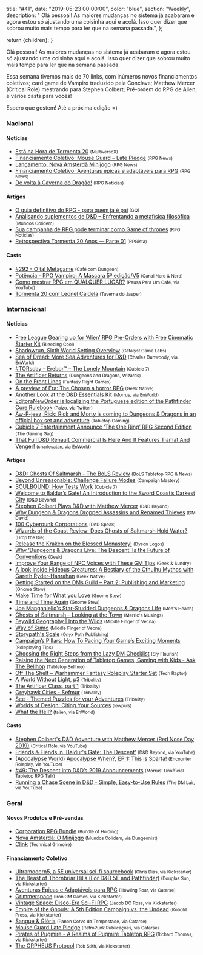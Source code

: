 
  title: "#41",
  date: "2019-05-23 00:00:00",
  color: "blue",
  section: "Weekly",
  description:
    "    Olá pessoal! As maiores mudanças no sistema já acabaram e agora estou só ajustando uma coisinha aqui e acolá. Isso quer dizer que sobrou muito mais tempo para ler que na semana passada.",
};

  return <InternalLayout meta={meta}>{children}</InternalLayout>;
}

Olá pessoal! As maiores mudanças no sistema já acabaram e agora estou só ajustando uma coisinha aqui e acolá. Isso quer dizer que sobrou muito mais tempo para ler que na semana passada.

Essa semana tivemos mais de 70 links, com inúmeros novos financiamentos coletivos; card game de Vampiro traduzido pela Conclave; Matthew Mercer (Critical Role) mestrando para Stephen Colbert; Pré-ordem do RPG de Alien; e vários casts para vocês!

Espero que gostem! Até a próxima edição =)

### Nacional

#### Notícias

- [Está na Hora de Tormenta 20] <small>(MultiversoX)</small>
- [Financiamento Coletivo: Mouse Guard – Late Pledge] <small>(RPG News)</small>
- [Lançamento: Nova Amsterdã Minijogo] <small>(RPG News)</small>
- [Financiamento Coletivo: Aventuras épicas e adaptáveis para RPG] <small>(RPG News)</small>
- [De volta à Caverna do Dragão!] <small>(RPG Notícias)</small>

#### Artigos

- [O guia definitivo do RPG - para quem já é pai] <small>(GQ)</small>
- [Analisando suplementos de D&amp;D – Enfrentando a metafísica filosófica] <small>(Mundos Colidem)</small>
- [Sua campanha de RPG pode terminar como Game of thrones] <small>(RPG Notícias)</small>
- [Retrospectiva Tormenta 20 Anos — Parte 01] <small>(RPGista)</small>

#### Casts

- [#292 - O tal Metagame] <small>(Café com Dungeon)</small>
- [Potência - RPG Vampiro: A Máscara 5ª edição/V5] <small>(Canal Nerd &amp; Nerd)</small>
- [Como mestrar RPG em QUALQUER LUGAR?] <small>(Pausa Para Um Café, via YouTube)</small>
- [Tormenta 20 com Leonel Caldela] <small>(Taverna do Jasper)</small>

### Internacional

#### Notícias

- [Free League Gearing up for ‘Alien’ RPG Pre-Orders with Free Cinematic Starter Kit] <small>(Bleeding Cool)</small>
- [Shadowrun, Sixth World Setting Overview] <small>(Catalyst Game Labs)</small>
- [Sea of Dread: More Sea Adventures for D&amp;D] <small>(Charles Dunwoody, via EnWorld)</small>
- [#TORsday – Erebor™ – The Lonely Mountain] <small>(Cubicle 7)</small>
- [The Artificer Returns] <small>(Dungeons and Dragons, Wizards)</small>
- [On the Front Lines] <small>(Fantasy Flight Games)</small>
- [A preview of Era: The Chosen a horror RPG] <small>(Geek Native)</small>
- [Another Look at the D&amp;D Essentials Kit] <small>(Morrus, via EnWorld)</small>
- [EditoraNewOrder is localizing the Portuguese edition of the Pathfinder Core Rulebook] <small>(Paizo, via Twitter)</small>
- [Aw-P-jeez, Rick: Rick and Morty is coming to Dungeons &amp; Dragons in an official box set and adventure] <small>(Tabletop Gaming)</small>
- [Cubicle 7 Entertainment Announce ‘The One Ring’ RPG Second Edition] <small>(The Gaming Gag)</small>
- [That Full D&amp;D Renault Commercial Is Here And It Features Tiamat And Venger!] <small>(charlesatan, via EnWorld)</small>

#### Artigos

- [D&amp;D: Ghosts Of Saltmarsh - The BoLS Review] <small>(BoLS Tabletop RPG &amp; News)</small>
- [Beyond Unreasonable: Challenge Failure Modes] <small>(Campaign Mastery)</small>
- [SOULBOUND: How Tests Work] <small>(Cubicle 7)</small>
- [Welcome to Baldur’s Gate! An Introduction to the Sword Coast’s Darkest City] <small>(D&amp;D Beyond)</small>
- [Stephen Colbert Plays D&amp;D with Matthew Mercer] <small>(D&amp;D Beyond)</small>
- [Why Dungeon &amp; Dragons Dropped Assassins and Renamed Thieves] <small>(DM David)</small>
- [100 Cyberpunk Corporations] <small>(DnD Speak)</small>
- [Wizards of the Coast Review: Does Ghosts of Saltmarsh Hold Water?] <small>(Drop the Die)</small>
- [Release the Kraken on the Blessed Monastery!] <small>(Dyson Logos)</small>
- [Why ‘Dungeons &amp; Dragons Live: The Descent’ Is the Future of Conventions] <small>(Geek)</small>
- [Improve Your Range of NPC Voices with These GM Tips] <small>(Geek &amp; Sundry)</small>
- [A look inside Hideous Creatures: A Bestiary of the Cthulhu Mythos with Gareth Ryder-Hanrahan] <small>(Geek Native)</small>
- [Getting Started on the DMs Guild – Part 2: Publishing and Marketing] <small>(Gnome Stew)</small>
- [Make Time for What you Love] <small>(Gnome Stew)</small>
- [Time and Time Again] <small>(Gnome Stew)</small>
- [Joe Manganiello&#039;s Star-Studded Dungeons &amp; Dragons Life] <small>(Men&#039;s Health)</small>
- [Ghosts of Saltmarsh – Looking at the Town] <small>(Merric&#039;s Musings)</small>
- [Feywild Geography | Into the Wilds] <small>(Middle Finger of Vecna)</small>
- [Way of Sumo] <small>(Middle Finger of Vecna)</small>
- [Storypath&#039;s Scale] <small>(Onyx Path Publishing)</small>
- [Campaign’s Pillars: How To Pacing Your Game’s Exciting Moments] <small>(Roleplaying Tips)</small>
- [Choosing the Right Steps from the Lazy DM Checklist] <small>(Sly Flourish)</small>
- [Raising the Next Generation of Tabletop Games, Gaming with Kids - Ask The Bellhop] <small>(Tabletop Bellhop)</small>
- [Off The Shelf – Warhammer Fantasy Roleplay Starter Set] <small>(Tech Raptor)</small>
- [A World Without Light, p3] <small>(Tribality)</small>
- [The Artificer Class, part 1] <small>(Tribality)</small>
- [Greyhawk Cities - Sefmur] <small>(Tribality)</small>
- [See - Themed Puzzles for your Adventures] <small>(Tribality)</small>
- [Worlds of Design: Citing Your Sources] <small>(lewpuls)</small>
- [What the Hell?] <small>(talien, via EnWorld)</small>

#### Casts

- [Stephen Colbert&#039;s D&amp;D Adventure with Matthew Mercer (Red Nose Day 2019)] <small>(Critical Role, via YouTube)</small>
- [Friends &amp; Fiends in &#039;Baldur&#039;s Gate: The Descent&#039;] <small>(D&amp;D Beyond, via YouTube)</small>
- [(Apocalypse World) Apocalypse When?, EP 1: This is Sparta!] <small>(Encounter Roleplay, via YouTube)</small>
- [#49: The Descent into D&amp;D’s 2019 Announcements] <small>(Morrus&#039; Unofficial Tabletop RPG Talk)</small>
- [Running a Chase Scene in D&amp;D - Simple, Easy-to-Use Rules] <small>(The DM Lair, via YouTube)</small>

### Geral

#### Novos Produtos e Pré-vendas

- [Corporation RPG Bundle] <small>(Bundle of Holding)</small>
- [Nova Amsterdã: O Minijogo] <small>(Mundos Colidem, via Dungeonist)</small>
- [Clink] <small>(Technical Grimoire)</small>

#### Financiamento Coletivo

- [Ultramodern5, a 5E universal sci-fi sourcebook] <small>(Chris Dias, via Kickstarter)</small>
- [The Beast of Thornbriar Hills (For D&amp;D 5E and Pathfinder)] <small>(Douglas Sun, via Kickstarter)</small>
- [Aventuras Épicas e Adaptáveis para RPG] <small>(Howling Roar, via Catarse)</small>
- [Grimmerspace] <small>(Iron GM Games, via Kickstarter)</small>
- [Vintage Space: Disco-Era Sci-Fi RPG] <small>(Jacob DC Ross, via Kickstarter)</small>
- [Empire of the Ghouls: A 5th Edition Campaign vs. the Undead] <small>(Kobold Press, via Kickstarter)</small>
- [Sangue &amp; Glória] <small>(Panon Corvo da Tempestade, via Catarse)</small>
- [Mouse Guard Late Pledge] <small>(RetroPunk Publicações, via Catarse)</small>
- [Pirates of Pugmire - A Realms of Pugmire Tabletop RPG] <small>(Richard Thomas, via Kickstarter)</small>
- [The ORPHEUS Protocol] <small>(Rob Stith, via Kickstarter)</small>

[friends &amp; fiends in &#039;baldur&#039;s gate: the descent&#039;]: https://www.youtube.com/watch?v=Vbh4UifImPg
[grimmerspace]: https://www.kickstarter.com/projects/agrestasaurus/grimmerspace
[#49: the descent into d&amp;d’s 2019 announcements]: https://morrus.podbean.com/e/49-the-descent-into-dds-2019-announcements/?utm_source=rss&utm_medium=rss&utm_campaign=morrus-unofficial-tabletop-rpg-talk-ep-49-the-descent-into-dds-2019-announcements
[another look at the d&amp;d essentials kit]: http://www.enworld.org/forum/content.php?6330-Another-Look-at-the-D-D-Essentials-Kit&D-Essentials-Kit=
[a preview of era: the chosen a horror rpg]: https://www.geeknative.com/65894/a-preview-of-era-the-chosen-a-horror-rpg/
[a look inside hideous creatures: a bestiary of the cthulhu mythos with gareth ryder-hanrahan]: https://www.geeknative.com/65905/a-look-inside-hideous-creatures-a-bestiary-of-the-cthulhu-mythos-with-gareth-ryder-hanrahan/
[see - themed puzzles for your adventures]: https://www.tribality.com/2019/05/21/sea-themed-puzzles-for-your-adventures/
[the artificer class, part 1]: https://www.tribality.com/2019/05/23/the-artificer-class-part-one/
[greyhawk cities - sefmur]: https://www.tribality.com/2019/05/22/greyhawk-cities-sefmur/
[a world without light, p3]: https://www.tribality.com/2019/05/20/a-world-without-light-p3/
[100 cyberpunk corporations]: http://dndspeak.com/2019/05/100-cyberpunk-corporations/
[way of sumo]: https://mfov.magehandpress.com/2019/05/way-of-sumo.html
[why dungeon &amp; dragons dropped assassins and renamed thieves]: https://dmdavid.com/tag/why-dungeon-dragons-dropped-assassins-and-renamed-thieves/
[running a chase scene in d&amp;d - simple, easy-to-use rules]: https://www.youtube.com/watch?v=eLxmWj7YBwY
[beyond unreasonable: challenge failure modes]: http://www.campaignmastery.com/blog/beyond-unreasonable/
[make time for what you love]: https://gnomestew.com/make-time-for-what-you-love/
[choosing the right steps from the lazy dm checklist]: http://slyflourish.com/choosing_the_right_steps.html
[what the hell?]: http://www.enworld.org/forum/content.php?6322-What-the-Hel
[empire of the ghouls: a 5th edition campaign vs. the undead]: https://www.kickstarter.com/projects/350683997/empire-of-the-ghouls-a-5th-edition-campaign-vs-the
[ultramodern5, a 5e universal sci-fi sourcebook]: https://www.kickstarter.com/projects/diasexmachina/ultramodern5-a-5e-universal-sci-fi-sourcebook
[the beast of thornbriar hills (for d&amp;d 5e and pathfinder)]: https://www.kickstarter.com/projects/660432492/the-beast-of-thornbriar-hills-for-dandd-5e-and-pat
[vintage space: disco-era sci-fi rpg]: https://www.kickstarter.com/projects/1059971838/vintage-space-disco-era-sci-fi-rpg
[sea of dread: more sea adventures for d&amp;d]: http://www.enworld.org/forum/content.php?6273-Sea-of-Dread-More-Sea-Adventures-for-D-D
[d&amp;d: ghosts of saltmarsh - the bols review]: https://www.belloflostsouls.net/2019/05/dd-ghosts-of-saltmarsh-the-bols-review.html
[stephen colbert&#039;s d&amp;d adventure with matthew mercer (red nose day 2019)]: https://www.youtube.com/watch?v=3658C2y4LlA
[why ‘dungeons &amp; dragons live: the descent’ is the future of conventions]: https://www.geek.com/culture/why-dungeons-dragons-live-the-descent-is-the-future-of-conventions-1788237/
[stephen colbert plays d&amp;d with matthew mercer]: https://www.dndbeyond.com/posts/502-stephen-colbert-plays-d-d-with-matthew-mercer
[welcome to baldur’s gate! an introduction to the sword coast’s darkest city]: https://www.dndbeyond.com/posts/501-welcome-to-baldurs-gate-an-introduction-to-the
[retrospectiva tormenta 20 anos — parte 01]: https://rpgista.com.br/2019/05/23/retrospectiva-tormenta-20-anos-parte-01/
[storypath&#039;s scale]: http://theonyxpath.com/storypaths-scale/
[#torsday – erebor™ – the lonely mountain]: https://www.cubicle7games.com/torsday-erebor-the-lonely-mountain/
[joe manganiello&#039;s star-studded dungeons &amp; dragons life]: https://www.menshealth.com/entertainment/a27511286/joe-manganiello-dungeons-and-dragons/
[cubicle 7 entertainment announce ‘the one ring’ rpg second edition]: https://thegaminggang.com/game-news/cubicle-7-entertainment-announce-the-one-ring-rpg-second-edition/
[sua campanha de rpg pode terminar como game of thrones]: https://medium.com/rpgnoticias/sua-campanha-de-rpg-pode-terminar-como-game-of-thrones-f0fdc12c6899
[free league gearing up for ‘alien’ rpg pre-orders with free cinematic starter kit]: https://www.bleedingcool.com/2019/05/22/free-league-gearing-up-for-alien-rpg-pre-orders-with-free-cinematic-starter/
[raising the next generation of tabletop games, gaming with kids - ask the bellhop]: https://tabletopbellhop.com/gaming-advice/gaming-with-kids/
[ghosts of saltmarsh – looking at the town]: https://merricb.com/2019/05/22/ghosts-of-saltmarsh-looking-at-the-town/
[tormenta 20 com leonel caldela]: https://questcast.com.br/podcast/tormenta-20-com-leonel-caldela-taverna-do-jasper-38/
[financiamento coletivo: mouse guard – late pledge]: https://newsrpg.wordpress.com/2019/05/22/financiamento-coletivo-mouse-guard-late-pledge/
[mouse guard late pledge]: https://www.catarse.me/mouse_guard2#rewards
[(apocalypse world) apocalypse when?, ep 1: this is sparta!]: https://www.youtube.com/watch?v=PHJmOF1YhO4
[the orpheus protocol]: https://www.kickstarter.com/projects/948927035/the-orpheus-protocol
[pirates of pugmire - a realms of pugmire tabletop rpg]: https://www.kickstarter.com/projects/200664283/pirates-of-pugmire-a-realms-of-pugmire-tabletop-rpg
[aw-p-jeez, rick: rick and morty is coming to dungeons &amp; dragons in an official box set and adventure]: https://www.tabletopgaming.co.uk/board-games/news/aw-p-jeez-rick-rick-and-morty-is-coming-to-dungeons-dragons-in-an
[#292 - o tal metagame]: https://www.podbean.com/media/share/pb-sk5ka-b1e12b
[corporation rpg bundle]: https://bundleofholding.com/presents/CorporationRPG
[lançamento: nova amsterdã minijogo]: https://newsrpg.wordpress.com/2019/05/21/lancamento-nova-amsterda-minijogo/
[nova amsterdã: o minijogo]: https://www.dungeonist.com/marketplace/product/nova-amsterda-o-minijogo/
[clink]: https://technicalgrimoire.com/clink
[editoraneworder is localizing the portuguese edition of the pathfinder core rulebook]: https://twitter.com/paizo/status/1130541551359107073
[improve your range of npc voices with these gm tips]: https://geekandsundry.com/improve-your-range-of-npc-voices-with-these-gm-tips/
[soulbound: how tests work]: https://www.cubicle7games.com/soulbound-how-tests-work/
[como mestrar rpg em qualquer lugar?]: https://www.youtube.com/watch?v=jkrqAzhiPR0
[release the kraken on the blessed monastery!]: https://dysonlogos.blog/2019/05/25/release-the-kraken-on-the-blessed-monastery/
[the artificer returns]: https://dnd.wizards.com/articles/unearthed-arcana/artificer-returns
[o guia definitivo do rpg - para quem já é pai]: https://gq.globo.com/Paternidade/noticia/2019/05/o-guia-definitivo-do-rpg-para-quem-ja-e-pai.html
[de volta à caverna do dragão!]: https://medium.com/rpgnoticias/de-volta-à-caverna-do-dragão-60e6ce1665c
[off the shelf – warhammer fantasy roleplay starter set]: https://techraptor.net/content/off-the-shelf-warhammer-fantasy-roleplay-starter-set
[está na hora de tormenta 20]: https://www.multiversox.com.br/2019/05/esta-chegando-hora-de-tormenta-20.html
[potência - rpg vampiro: a máscara 5ª edição/v5]: https://www.youtube.com/watch?v=AZTZ0QBca2I
[sangue &amp; glória]: https://www.catarse.me/sangue_gloria
[wizards of the coast review: does ghosts of saltmarsh hold water?]: https://dropthedie.com/ghosts-of-saltmarsh
[financiamento coletivo: aventuras épicas e adaptáveis para rpg]: https://newsrpg.wordpress.com/2019/05/24/financiamento-coletivo-aventuras-epicas-e-adaptaveis-para-rpg/
[aventuras épicas e adaptáveis para rpg]: https://www.catarse.me/howlingroar
[getting started on the dms guild – part 2: publishing and marketing]: https://gnomestew.com/getting-started-on-the-dms-guild-part-2-publishing-and-marketing/
[analisando suplementos de d&amp;d – enfrentando a metafísica filosófica]: https://www.mundoscolidem.com.br/analisando-suplementos-de-dd-enfrentando-a-metafisica/
[that full d&amp;d renault commercial is here and it features tiamat and venger!]: http://www.enworld.org/forum/content.php?6335-That-Full-D-D-Renault-Commericial-Is-Here-And-It-Features-Tiamat-And-Venger!&D-Renault-Commericial-Is-Here-And-It-Features-Tiamat-And-Venger!=
[on the front lines]: https://www.fantasyflightgames.com/en/news/2019/5/22/soldiers-and-politicians/
[worlds of design: citing your sources]: http://www.enworld.org/forum/content.php?6276-Worlds-of-Design-Citing-Your-Sources
[shadowrun, sixth world setting overview]: https://www.catalystgamelabs.com/2019/05/22/shadowrun-sixth-world-setting-overview/
[time and time again]: https://gnomestew.com/time-and-time-again/
[campaign’s pillars: how to pacing your game’s exciting moments]: https://www.roleplayingtips.com/adventure-building/campaigns-pillars/
[feywild geography | into the wilds]: https://mfov.magehandpress.com/2019/05/feywild-geography-into-wilds.html
